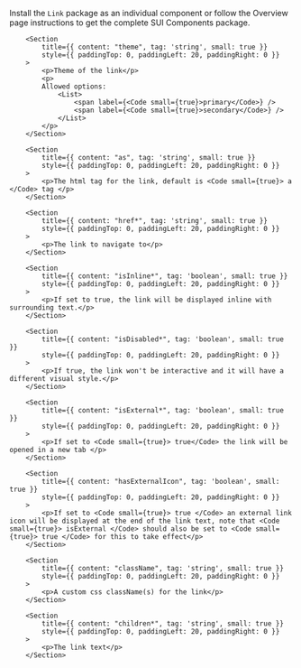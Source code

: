 
<Section
	title="Installation"
	contained={true}
	style={{ paddingTop: 20, paddingBottom: 0 }}
>
	<p>
		Install the <Code small={true}>Link</Code> package as an individual
		component or follow the Overview page instructions to get the complete SUI
		Components package.
	</p>
</Section>

<Section title="Props" border={true}>

    	<Section
    		title={{ content: "theme", tag: 'string', small: true }}
    		style={{ paddingTop: 0, paddingLeft: 20, paddingRight: 0 }}
    	>
    		<p>Theme of the link</p>
    		<p>
    		Allowed options:
    			<List>
    				<span label={<Code small={true}>primary</Code>} />
    				<span label={<Code small={true}>secondary</Code>} />
    			</List>
    		</p>
    	</Section>

    	<Section
    		title={{ content: "as", tag: 'string', small: true }}
    		style={{ paddingTop: 0, paddingLeft: 20, paddingRight: 0 }}
    	>
    		<p>The html tag for the link, default is <Code small={true}> a </Code> tag </p>
    	</Section>

    	<Section
    		title={{ content: "href*", tag: 'string', small: true }}
    		style={{ paddingTop: 0, paddingLeft: 20, paddingRight: 0 }}
    	>
    		<p>The link to navigate to</p>
    	</Section>

    	<Section
    		title={{ content: "isInline*", tag: 'boolean', small: true }}
    		style={{ paddingTop: 0, paddingLeft: 20, paddingRight: 0 }}
    	>
    		<p>If set to true, the link will be displayed inline with surrounding text.</p>
    	</Section>

    	<Section
    		title={{ content: "isDisabled*", tag: 'boolean', small: true }}
    		style={{ paddingTop: 0, paddingLeft: 20, paddingRight: 0 }}
    	>
    		<p>If true, the link won't be interactive and it will have a different visual style.</p>
    	</Section>

    	<Section
    		title={{ content: "isExternal*", tag: 'boolean', small: true }}
    		style={{ paddingTop: 0, paddingLeft: 20, paddingRight: 0 }}
    	>
    		<p>If set to <Code small={true}> true</Code> the link will be opened in a new tab </p>
    	</Section>

    	<Section
    		title={{ content: "hasExternalIcon", tag: 'boolean', small: true }}
    		style={{ paddingTop: 0, paddingLeft: 20, paddingRight: 0 }}
    	>
    		<p>If set to <Code small={true}> true </Code> an external link icon will be displayed at the end of the link text, note that <Code small={true}> isExternal </Code> should also be set to <Code small={true}> true </Code> for this to take effect</p>
    	</Section>

    	<Section
    		title={{ content: "className", tag: 'string', small: true }}
    		style={{ paddingTop: 0, paddingLeft: 20, paddingRight: 0 }}
    	>
    		<p>A custom css className(s) for the link</p>
    	</Section>

    	<Section
    		title={{ content: "children*", tag: 'string', small: true }}
    		style={{ paddingTop: 0, paddingLeft: 20, paddingRight: 0 }}
    	>
    		<p>The link text</p>
    	</Section>

</Section>

